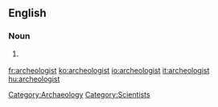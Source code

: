 ==English==

===Noun===
{{en-noun}}

# {{context|mainly|US}} {{alternative spelling of|[[archaeologist]]}}

[[Category:Archaeology]]
[[Category:Scientists]]

[[fr:archeologist]]
[[ko:archeologist]]
[[io:archeologist]]
[[it:archeologist]]
[[hu:archeologist]]